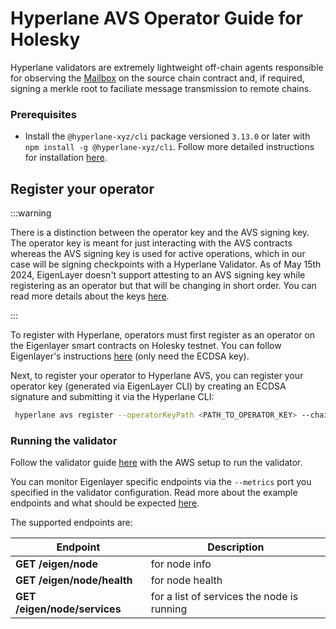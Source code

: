 # Hyperlane AVS Operator Guide for Holesky

Hyperlane validators are extremely lightweight off-chain agents responsible for observing the [Mailbox](../protocol/mailbox.mdx) on the source chain contract and, if required, signing a merkle root to faciliate message transmission to remote chains.

### Prerequisites

- Install the `@hyperlane-xyz/cli` package versioned `3.13.0` or later with `npm install -g @hyperlane-xyz/cli`. Follow more detailed instructions for installation [here](https://docs.hyperlane.xyz/docs/reference/cli).

## Register your operator

:::warning

There is a distinction between the operator key and the AVS signing key. The operator key is meant for just interacting with the AVS contracts whereas the AVS signing key is used for active operations, which in our case will be signing checkpoints with a Hyperlane Validator. As of May 15th 2024, EigenLayer doesn't support attesting to an AVS signing key while registering as an operator but that will be changing in short order. You can read more details about the keys [here](https://docs.eigenlayer.xyz/eigenlayer/operator-guides/key-management/intro#operator-keys).

:::

To register with Hyperlane, operators must first register as an operator on the Eigenlayer smart contracts on Holesky testnet. You can follow Eigenlayer's instructions [here](https://docs.eigenlayer.xyz/eigenlayer/operator-guides/operator-installation#operator-configuration-and-registration) (only need the ECDSA key).

Next, to register your operator to Hyperlane AVS, you can register your operator key (generated via EigenLayer CLI) by creating an ECDSA signature and submitting it via the Hyperlane CLI:

```bash
 hyperlane avs register --operatorKeyPath <PATH_TO_OPERATOR_KEY> --chain holesky --key <HYP_KEY>
```

### Running the validator

Follow the validator guide [here](../operate/validators/run-validators.mdx) with the AWS setup to run the validator.

You can monitor Eigenlayer specific endpoints via the `--metrics` port you specified in the validator configuration. Read more about the example endpoints and what should be expected [here](https://docs.eigenlayer.xyz/eigenlayer/avs-guides/spec/api/).

The supported endpoints are:

| Endpoint                     | Description                                |
| ---------------------------- | ------------------------------------------ |
| **GET /eigen/node**          | for node info                              |
| **GET /eigen/node/health**   | for node health                            |
| **GET /eigen/node/services** | for a list of services the node is running |
